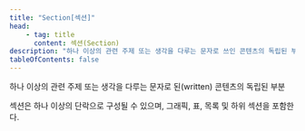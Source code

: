 ```yaml
---
title: "Section[섹션]"
head:
    - tag: title
      content: 섹션(Section)
description: "하나 이상의 관련 주제 또는 생각을 다루는 문자로 쓰인 콘텐츠의 독립된 부분"
tableOfContents: false
---
```



하나 이상의 관련 주제 또는 생각을 다루는 문자로 된(written) 콘텐츠의 독립된 부분

<Aside title="참고">
섹션은 하나 이상의 단락으로 구성될 수 있으며, 그래픽, 표, 목록 및 하위 섹션을 포함한다.
</Aside>
